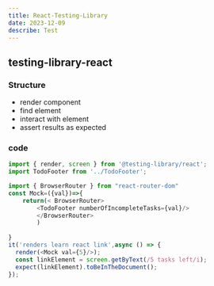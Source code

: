 ```yaml
---
title: React-Testing-Library
date: 2023-12-09
describe: Test
---
```


## testing-library-react
### Structure
- render component
- find element
- interact with element
- assert results as expected
  
### code
```javascript
import { render, screen } from '@testing-library/react';
import TodoFooter from '../TodoFooter';

import { BrowserRouter } from "react-router-dom"
const Mock=({val})=>{
    return(< BrowserRouter>
        <TodoFooter numberOfIncompleteTasks={val}/>
        </BrowserRouter>
        )
        
}
it('renders learn react link',async () => {
  render(<Mock val={5}/>);
  const linkElement = screen.getByText(/5 tasks left/i);
  expect(linkElement).toBeInTheDocument();
});

```